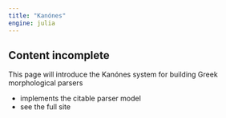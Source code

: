 ```yaml
---
title: "Kanónes"
engine: julia
---
```



:::{.callout-caution}
## Content incomplete

This page will introduce the Kanónes system for building Greek morphological parsers
:::


- implements the citable parser model
- see the full site